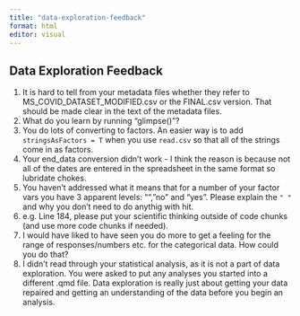 ```yaml
---
title: "data-exploration-feedback"
format: html
editor: visual
---
```


## Data Exploration Feedback

1.  It is hard to tell from your metadata files whether they refer to MS_COVID_DATASET_MODIFIED.csv or the FINAL.csv version. That should be made clear in the text of the metadata files.
2.  What do you learn by running "glimpse()"?
3.  You do lots of converting to factors. An easier way is to add `stringsAsFactors = T` when you use `read.csv` so that all of the strings come in as factors.
4.  Your end_data conversion didn't work - I think the reason is because not all of the dates are entered in the spreadsheet in the same format so lubridate chokes.
5.  You haven't addressed what it means that for a number of your factor vars you have 3 apparent levels: "", "no" and "yes". Please explain the `" "` and why you don't need to do anythig with hit.
6.  e.g. Line 184, please put your scientific thinking outside of code chunks (and use more code chunks if needed).
7.  I would have liked to have seen you do more to get a feeling for the range of responses/numbers etc. for the categorical data. How could you do that?
8.  I didn't read through your statistical analysis, as it is not a part of data exploration. You were asked to put any analyses you started into a different .qmd file. Data exploration is really just about getting your data repaired and getting an understanding of the data before you begin an analysis.
